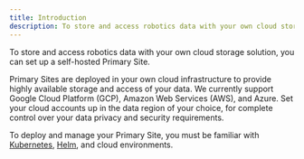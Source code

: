 ```yaml
---
title: Introduction
description: To store and access robotics data with your own cloud storage solution, you can set up a self-hosted Primary Site.
---
```



<AccountRequiredHeader badgeText="Requires Enterprise plan" />

To store and access robotics data with your own cloud storage solution, you can set up a self-hosted Primary Site.

Primary Sites are deployed in your own cloud infrastructure to provide highly available storage and access of your data. We currently support Google Cloud Platform (GCP), Amazon Web Services (AWS), and Azure. Set your cloud accounts up in the data region of your choice, for complete control over your data privacy and security requirements.

To deploy and manage your Primary Site, you must be familiar with [Kubernetes](https://kubernetes.io/), [Helm](https://helm.sh/), and cloud environments.
